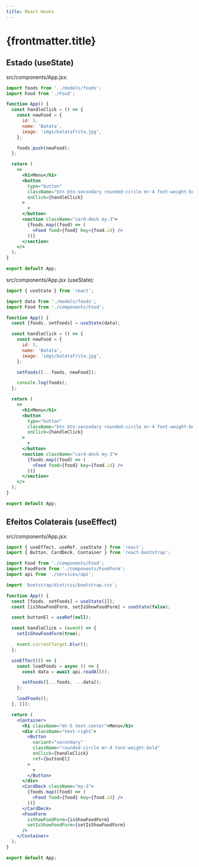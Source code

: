 ```yaml
---
title: React Hooks
---
```


# {frontmatter.title}

## Estado (useState)

src/components/App.jsx:

```jsx
import foods from '../models/foods';
import Food from './Food';

function App() {
  const handleClick = () => {
    const newFood = {
      id: 5,
      name: 'Batata',
      image: 'imgs/batatafrita.jpg',
    };

    foods.push(newFood);
  };

  return (
    <>
      <h1>Menu</h1>
      <button
        type="button"
        className="btn btn-secondary rounded-circle mr-4 font-weight-bold"
        onClick={handleClick}
      >
        +
      </button>
      <section className="card-deck my-3">
        {foods.map((food) => (
          <Food food={food} key={food.id} />
        ))}
      </section>
    </>
  );
}

export default App;
```

src/components/App.jsx (useState):

```jsx
import { useState } from 'react';

import data from './models/foods';
import Food from './components/Food';

function App() {
  const [foods, setFoods] = useState(data);

  const handleClick = () => {
    const newFood = {
      id: 5,
      name: 'Batata',
      image: 'imgs/batatafrita.jpg',
    };

    setFoods([...foods, newFood]);

    console.log(foods);
  };

  return (
    <>
      <h1>Menu</h1>
      <button
        type="button"
        className="btn btn-secondary rounded-circle mr-4 font-weight-bold"
        onClick={handleClick}
      >
        +
      </button>
      <section className="card-deck my-3">
        {foods.map((food) => (
          <Food food={food} key={food.id} />
        ))}
      </section>
    </>
  );
}

export default App;

```

## Efeitos Colaterais (useEffect)

src/components/App.jsx:

```jsx
import { useEffect, useRef, useState } from 'react';
import { Button, CardDeck, Container } from 'react-bootstrap';

import Food from './components/Food';
import FoodForm from './components/FoodForm';
import api from './services/api';

import 'bootstrap/dist/css/bootstrap.css';

function App() {
  const [foods, setFoods] = useState([]);
  const [isShowFoodForm, setIsShowFoodForm] = useState(false);

  const buttonEl = useRef(null);

  const handleClick = (event) => {
    setIsShowFoodForm(true);

    event.currentTarget.blur();
  };

  useEffect(() => {
    const loadFoods = async () => {
      const data = await api.readAll();

      setFoods([...foods, ...data]);
    };

    loadFoods();
  }, []);

  return (
    <Container>
      <h1 className="mt-5 text-center">Menu</h1>
      <div className="text-right">
        <Button
          variant="secondary"
          className="rounded-circle mr-4 font-weight-bold"
          onClick={handleClick}
          ref={buttonEl}
        >
          +
        </Button>
      </div>
      <CardDeck className="my-3">
        {foods.map((food) => (
          <Food food={food} key={food.id} />
        ))}
      </CardDeck>
      <FoodForm
        isShowFoodForm={isShowFoodForm}
        setIsShowFoodForm={setIsShowFoodForm}
      />
    </Container>
  );
}

export default App;
```
